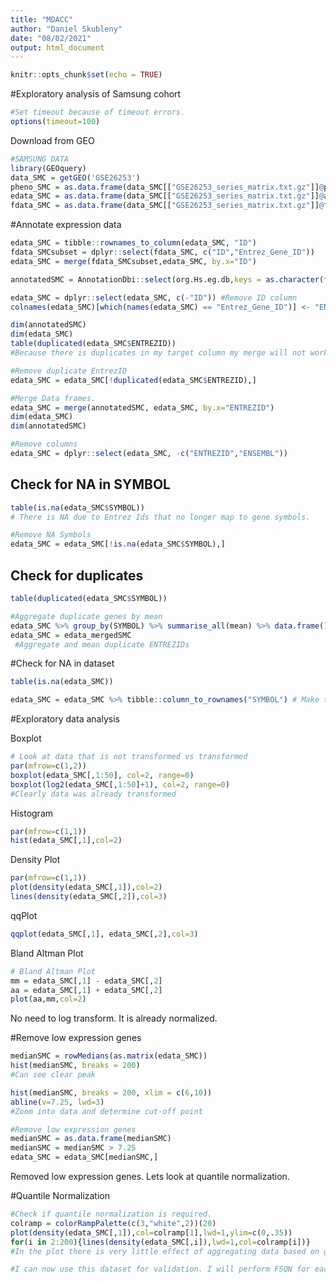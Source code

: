 ```yaml
---
title: "MDACC"
author: "Daniel Skubleny"
date: "08/02/2021"
output: html_document
---
```


```r
knitr::opts_chunk$set(echo = TRUE)
```

#Exploratory analysis of Samsung cohort 

```r
#Set timeout because of timeout errors. 
options(timeout=100)
```
Download from GEO 
```r
#SAMSUNG DATA
library(GEOquery)
data_SMC = getGEO('GSE26253')
pheno_SMC = as.data.frame(data_SMC[["GSE26253_series_matrix.txt.gz"]]@phenoData@data)
edata_SMC = as.data.frame(data_SMC[["GSE26253_series_matrix.txt.gz"]]@assayData[["exprs"]])
fdata_SMC = as.data.frame(data_SMC[["GSE26253_series_matrix.txt.gz"]]@featureData@data)

```
#Annotate expression data
```r
edata_SMC = tibble::rownames_to_column(edata_SMC, "ID")
fdata_SMCsubset = dplyr::select(fdata_SMC, c("ID","Entrez_Gene_ID"))
edata_SMC = merge(fdata_SMCsubset,edata_SMC, by.x="ID")

annotatedSMC = AnnotationDbi::select(org.Hs.eg.db,keys = as.character(fdata_SMC$Entrez_Gene_ID), columns = c("SYMBOL","ENTREZID","ENSEMBL"), keytype = "ENTREZID")

edata_SMC = dplyr::select(edata_SMC, c(-"ID")) #Remove ID column 
colnames(edata_SMC)[which(names(edata_SMC) == "Entrez_Gene_ID")] <- "ENTREZID" #Convert column name 

dim(annotatedSMC)
dim(edata_SMC)
table(duplicated(edata_SMC$ENTREZID))
#Because there is duplicates in my target column my merge will not work properly. I need to removed duplicated Entrez ID's in my target data frame. 
```
```r
#Remove duplicate EntrezID
edata_SMC = edata_SMC[!duplicated(edata_SMC$ENTREZID),]

#Merge Data frames. 
edata_SMC = merge(annotatedSMC, edata_SMC, by.x="ENTREZID")
dim(edata_SMC)
dim(annotatedSMC)
```
```r
#Remove columns 
edata_SMC = dplyr::select(edata_SMC, -c("ENTREZID","ENSEMBL"))

```

## Check for NA in SYMBOL
```r
table(is.na(edata_SMC$SYMBOL))
# There is NA due to Entrez Ids that no longer map to gene symbols. 
```
```r
#Remove NA Symbols
edata_SMC = edata_SMC[!is.na(edata_SMC$SYMBOL),]
```
## Check for duplicates
```r
table(duplicated(edata_SMC$SYMBOL))
```
```r
#Aggregate duplicate genes by mean
edata_SMC %>% group_by(SYMBOL) %>% summarise_all(mean) %>% data.frame() -> edata_mergedSMC
edata_SMC = edata_mergedSMC
 #Aggregate and mean duplicate ENTREZIDs 
```

#Check for NA in dataset
```r
table(is.na(edata_SMC))
```

```r
edata_SMC = edata_SMC %>% tibble::column_to_rownames("SYMBOL") # Make the first column the row name
```

#Exploratory data analysis 

Boxplot
```r
# Look at data that is not transformed vs transformed
par(mfrow=c(1,2))
boxplot(edata_SMC[,1:50], col=2, range=0)
boxplot(log2(edata_SMC[,1:50]+1), col=2, range=0)
#Clearly data was already transformed 
```
Histogram
```r
par(mfrow=c(1,1))
hist(edata_SMC[,1],col=2)

```
Density Plot
```r
par(mfrow=c(1,1))
plot(density(edata_SMC[,1]),col=2)
lines(density(edata_SMC[,2]),col=3)
```
qqPlot
```r
qqplot(edata_SMC[,1], edata_SMC[,2],col=3)
```
Bland Altman Plot
```r
# Bland Altman Plot
mm = edata_SMC[,1] - edata_SMC[,2]
aa = edata_SMC[,1] + edata_SMC[,2]
plot(aa,mm,col=2) 
```

No need to log transform. It is already normalized.

#Remove low expression genes 
```r
medianSMC = rowMedians(as.matrix(edata_SMC))
hist(medianSMC, breaks = 200)
#Can see clear peak 
```
```r
hist(medianSMC, breaks = 200, xlim = c(6,10))
abline(v=7.25, lwd=3)
#Zoom into data and determine cut-off point
```
```r
#Remove low expression genes
medianSMC = as.data.frame(medianSMC)
medianSMC = medianSMC > 7.25
edata_SMC = edata_SMC[medianSMC,]
```

Removed low expression genes. Lets look at quantile normalization. 

#Quantile Normalization 

```r
#Check if quantile normalization is required.
colramp = colorRampPalette(c(3,"white",2))(20)
plot(density(edata_SMC[,1]),col=colramp[1],lwd=1,ylim=c(0,.35))
for(i in 2:200){lines(density(edata_SMC[,i]),lwd=1,col=colramp[i])}
#In the plot there is very little effect of aggregating data based on gene symbol thus we will not quantile normalize again. (Preliminary analysis of raw data set demonstrated quantile normalization was already performed)

#I can now use this dataset for validation. I will perform FSQN for each respective classifier. 
```

































